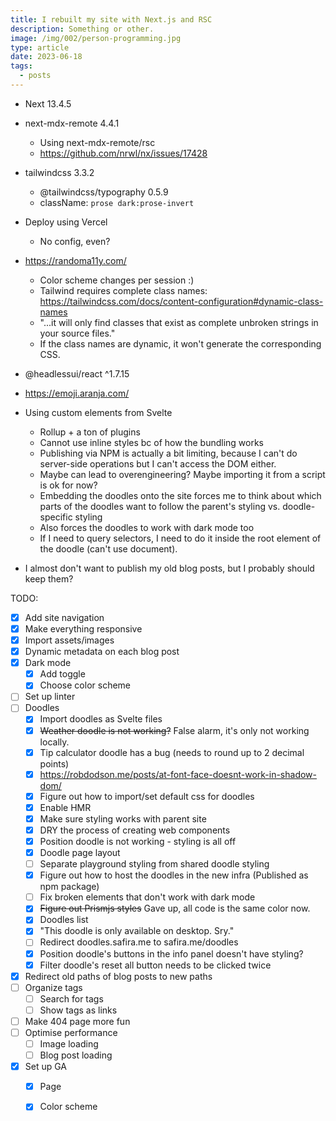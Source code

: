 ```yaml
---
title: I rebuilt my site with Next.js and RSC
description: Something or other.
image: /img/002/person-programming.jpg
type: article
date: 2023-06-18
tags:
  - posts
---
```


- Next 13.4.5
- next-mdx-remote 4.4.1
  - Using next-mdx-remote/rsc
  - https://github.com/nrwl/nx/issues/17428
- tailwindcss 3.3.2
  - @tailwindcss/typography 0.5.9
  - className: `prose dark:prose-invert`
- Deploy using Vercel
  - No config, even?
- https://randoma11y.com/
  - Color scheme changes per session :)
  - Tailwind requires complete class names: https://tailwindcss.com/docs/content-configuration#dynamic-class-names
  - "...it will only find classes that exist as complete unbroken strings in your source files."
  - If the class names are dynamic, it won't generate the corresponding CSS.
- @headlessui/react ^1.7.15
- https://emoji.aranja.com/
- Using custom elements from Svelte
  - Rollup + a ton of plugins
  - Cannot use inline styles bc of how the bundling works
  - Publishing via NPM is actually a bit limiting, because I can't do server-side operations but I can't access the DOM either.
  - Maybe can lead to overengineering? Maybe importing it from a script is ok for now?
  - Embedding the doodles onto the site forces me to think about which parts of the doodles want to follow the parent's styling vs. doodle-specific styling
  - Also forces the doodles to work with dark mode too
  - If I need to query selectors, I need to do it inside the root element of the doodle (can't use document).

- I almost don't want to publish my old blog posts, but I probably should keep them?

TODO:
- [x] Add site navigation
- [x] Make everything responsive
- [x] Import assets/images
- [x] Dynamic metadata on each blog post
- [x] Dark mode
  - [x] Add toggle
  - [x] Choose color scheme
- [ ] Set up linter
- [ ] Doodles
  - [x] Import doodles as Svelte files
  - [x] ~~Weather doodle is not working?~~ False alarm, it's only not working locally.
  - [x] Tip calculator doodle has a bug (needs to round up to 2 decimal points)
  - [x] https://robdodson.me/posts/at-font-face-doesnt-work-in-shadow-dom/
  - [x] Figure out how to import/set default css for doodles
  - [x] Enable HMR
  - [x] Make sure styling works with parent site
  - [x] DRY the process of creating web components
  - [x] Position doodle is not working - styling is all off
  - [x] Doodle page layout
  - [ ] Separate playground styling from shared doodle styling
  - [x] Figure out how to host the doodles in the new infra (Published as npm package)
  - [ ] Fix broken elements that don't work with dark mode
  - [x] ~~Figure out Prismjs styles~~ Gave up, all code is the same color now.
  - [x] Doodles list
  - [x] "This doodle is only available on desktop. Sry."
  - [ ] Redirect doodles.safira.me to safira.me/doodles
  - [x] Position doodle's buttons in the info panel doesn't have styling?
  - [x] Filter doodle's reset all button needs to be clicked twice
- [x] Redirect old paths of blog posts to new paths
- [ ] Organize tags
  - [ ] Search for tags
  - [ ] Show tags as links
- [ ] Make 404 page more fun
- [ ] Optimise performance
  - [ ] Image loading
  - [ ] Blog post loading
- [x] Set up GA
  - [x] Page
  - [x] Color scheme

